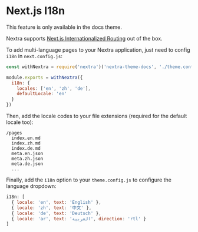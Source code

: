 
# Next.js I18n

<Callout type="warning">This feature is only available in the docs theme.</Callout>

Nextra supports [Next.js Internationalized Routing](https://nextjs.org/docs/advanced-features/i18n-routing) out of the box.

To add multi-language pages to your Nextra application, just need to config `i18n` in `next.config.js`:

```js filename="next.config.js"
const withNextra = require('nextra')('nextra-theme-docs', './theme.config.js')

module.exports = withNextra({
  i18n: {
    locales: ['en', 'zh', 'de'],
    defaultLocale: 'en'
  }
})
```

Then, add the locale codes to your file extensions (required for the default locale too):

```text
/pages
  index.en.md
  index.zh.md
  index.de.md
  meta.en.json
  meta.zh.json
  meta.de.json
  ...
```

Finally, add the `i18n` option to your `theme.config.js` to configure the language dropdown:

```jsx filename="theme.config.js"
i18n: [
  { locale: 'en', text: 'English' },
  { locale: 'zh', text: '中文' },
  { locale: 'de', text: 'Deutsch' },
  { locale: 'ar', text: 'العربية', direction: 'rtl' }
]
```
